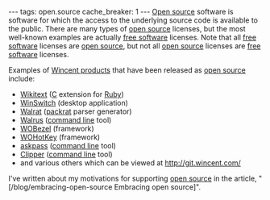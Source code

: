 ---
tags: open.source
cache_breaker: 1
---
[[Open source]] software is software for which the access to the underlying source code is available to the public. There are many types of [[open source]] licenses, but the most well-known  examples are actually [[free software]] licenses. Note that all [[free software]] licenses are [[open source]], but not all [[open source]] licenses are [[free software]] licenses.

Examples of [[Wincent products]] that have been released as [[open source]] include:

* [[Wikitext]] ([[C]] extension for [[Ruby]])
* [[WinSwitch]] (desktop application)
* [[Walrat]] ([[packrat]] parser generator)
* [[Walrus]] ([[command line]] tool)
* [[WOBezel]] (framework)
* [[WOHotKey]] (framework)
* [[askpass]] ([[command line]] tool)
* [[Clipper]] ([[command line]] tool)
* and various others which can be viewed at http://git.wincent.com/

I've written about my motivations for supporting [[open source]] in the article, "[/blog/embracing-open-source Embracing open source]".
